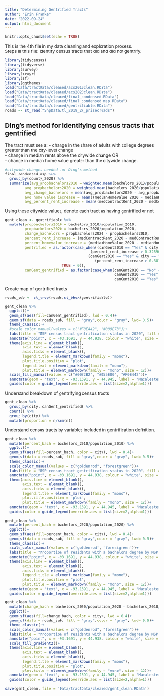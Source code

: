 ```yaml
---
title: "Determining Gentrified Tracts"
author: "Erin Franke"
date: "2022-09-24"
output: html_document
---
```


```r
knitr::opts_chunk$set(echo = TRUE)
```

This is the 4th file in my data cleaning and exploration process. \
Steps in this file: Identify census tracts that did and did not gentrify.  \

```r
library(tidycensus)
library(tidyverse)
library(survey)
library(srvyr)
library(sf)
library(ggthemes)
load("Data/tractData/cleaned/acs2010clean.RData")
load("Data/tractData/cleaned/acs2020clean.RData")
load("Data/tractData/cleaned/final_condensed.RData")
load("Data/tractData/cleaned/final_condensed_msp.RData")
load("Data/tractData/cleaned/gentrifiable.RData")
roads <- st_read("ShpData/tl_2019_27_prisecroads")
```

## Ding's method for identifying census tracts that gentrified

The tract must see a:
- change in the share of adults with college degrees greater than the city-level change \
- change in median rents above the citywide change OR \
- change in median home value greater than the citywide change. \

```r
#citywide changes needed for Ding's method
final_condensed_msp %>%
  group_by(county_2020) %>%
  summarize(avg_propbachelors2010 = weighted.mean(bachelors_2010/population_2010, population_2010), 
         avg_propbachelors2020 = weighted.mean(bachelors_2020/population_2020, population_2020),
         avg_change_bachelors = mean(avg_propbachelors2020 - avg_propbachelors2010),
         avg_home_value_increase = mean((medianHomeValue_2020 - medianHomeValue_2010)/medianHomeValue_2010, na.rm = TRUE),
         avg_percent_rent_increase = mean((medContractRent_2020 - medContractRent_2010)/medContractRent_2010, na.rm = TRUE))
```
  
Using these citywide values, denote each tract as having gentrified or not

```r
gent_clean <- gentrifiable %>%
  mutate(propbachelors2010 = bachelors_2010/population_2010, 
         propbachelors2020 = bachelors_2020/population_2020, 
         change_bachelors = propbachelors2020 - propbachelors2010,
         percent_rent_increase = (medContractRent_2020 - medContractRent_2010)/(medContractRent_2010),
         percent_homevalue_increase = (medianHomeValue_2020 - medianHomeValue_2010)/medianHomeValue_2010, 
         gentrified = as.factor(case_when((canGent2010 == "Yes" & city == "Minneapolis" & change_bachelors > 0.03941054 & 
                                       (percent_rent_increase > 0.3259020 | percent_homevalue_increase >0.16874041)) |
                                      (canGent2010 == "Yes" & city == "Saint Paul" & change_bachelors > 0.01854539 &
                                         (percent_rent_increase > 0.3811 | percent_homevalue_increase > 0.05902)) ~ 1, 
                          TRUE ~ 0)), 
         canGent_gentrified = as.factor(case_when(canGent2010 == "No" ~ "Cannot gentrify", 
                                                  canGent2010 == "Yes" & gentrified == "0" ~ "Could, but didn't gentrify", 
                                                  canGent2010 == "Yes" & gentrified == "1" ~ "Gentrified")))
```

Create map of gentrified tracts

```r
roads_sub <- st_crop(roads,st_bbox(gentrifiable))

gent_clean %>%
  ggplot()+
  geom_sf(aes(fill=canGent_gentrified), lwd = 0.4)+
  geom_sf(data = roads_sub, fill = "gray",color = "gray", lwd= 0.5)+
  theme_classic()+
  #scale_color_manual(values = c("#F0E442", "#009E73"))+
  labs(title = "MSP census tract gentrification status in 2020", fill = "Gentrifiable", x = "", y = "", color = "City")+
  annotate("point", x = -93.1691, y = 44.938, colour = "white", size = 1) +
  theme(axis.line = element_blank(), 
        axis.text = element_blank(), 
        axis.ticks = element_blank(),
        legend.title = element_markdown(family = "mono"),
        plot.title.position = "plot",
        legend.text = element_markdown(family = "mono"),
        plot.title = element_markdown(family = "mono", size = 12))+
  scale_fill_manual(values = c("#0072B2", "#D55E00", "#F0E442"))+
  annotate(geom = "text", x = -93.1691, y = 44.945, label = "Macalester \nCollege", size = 2, color = "white")+
  guides(color = guide_legend(override.aes = list(size=2,alpha=1)))
```

Understand breakdown of gentrifying census tracts

```r
gent_clean %>%
  group_by(city, canGent_gentrified) %>%
  count() %>%
  group_by(city) %>%
  mutate(proportion = n/sum(n))
```

Understand census tracts by variables included in gentrification definition.

```r
gent_clean %>%
  mutate(percent_bach = bachelors_2010/population_2010) %>%
  ggplot()+
  geom_sf(aes(fill=percent_bach, color = city), lwd = 0.4)+
  geom_sf(data = roads_sub, fill = "gray",color = "gray", lwd= 0.5)+
  theme_classic()+
  scale_color_manual(values = c("goldenrod", "forestgreen"))+
  labs(title = "MSP census tract gentrification status in 2020", fill = "Gentrifiable", x = "", y = "", color = "City")+
  annotate("point", x = -93.1691, y = 44.938, colour = "white", size = 1) +
  theme(axis.line = element_blank(),
        axis.text = element_blank(), 
        axis.ticks = element_blank(), 
        legend.title = element_markdown(family = "mono"), 
        plot.title.position = "plot", 
        plot.title = element_markdown(family = "mono", size = 12))+
  annotate(geom = "text", x = -93.1691, y = 44.945, label = "Macalester \nCollege", size = 2, color = "white")+
  guides(color = guide_legend(override.aes = list(size=2,alpha=1)))

gent_clean %>%
  mutate(percent_bach = bachelors_2020/population_2020) %>%
  ggplot()+
  geom_sf(aes(fill=percent_bach, color = city), lwd = 0.4)+
  geom_sf(data = roads_sub, fill = "gray",color = "gray", lwd= 0.5)+
  theme_classic()+
  scale_color_manual(values = c("goldenrod", "forestgreen"))+
  labs(title = "Proportion of residents with a bachelors degree by MSP census tract", fill = "Proportion", x = "", y = "", color = "City")+
  annotate("point", x = -93.1691, y = 44.938, colour = "white", size = 1) +
  theme(axis.line = element_blank(),
        axis.text = element_blank(), 
        axis.ticks = element_blank(), 
        legend.title = element_markdown(family = "mono"), 
        plot.title.position = "plot", 
        plot.title = element_markdown(family = "mono", size = 12))+
  annotate(geom = "text", x = -93.1691, y = 44.945, label = "Macalester \nCollege", size = 2, color = "white")+
  guides(color = guide_legend(override.aes = list(size=2,alpha=1)))

gent_clean %>%
  mutate(change_bach = bachelors_2020/population_2020 - bachelors_2010/population_2010) %>%
  ggplot()+
  geom_sf(aes(fill=change_bach, color = city), lwd = 0.4)+
  geom_sf(data = roads_sub, fill = "gray",color = "gray", lwd= 0.5)+
  theme_classic()+
  scale_color_manual(values = c("goldenrod", "forestgreen"))+
  labs(title = "Proportion of residents with a bachelors degree by MSP census tract", fill = "Proportion", x = "", y = "", color = "City")+
  annotate("point", x = -93.1691, y = 44.938, colour = "white", size = 1) +
  scale_fill_gradient2()+
  theme(axis.line = element_blank(),
        axis.text = element_blank(), 
        axis.ticks = element_blank(), 
        legend.title = element_markdown(family = "mono"), 
        plot.title.position = "plot", 
        plot.title = element_markdown(family = "mono", size = 12))+
  annotate(geom = "text", x = -93.1691, y = 44.945, label = "Macalester \nCollege", size = 2, color = "white")+
  guides(color = guide_legend(override.aes = list(size=2,alpha=1)))
```



```r
save(gent_clean, file = 'Data/tractData/cleaned/gent_clean.RData')
```

